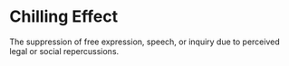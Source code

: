 # Chilling Effect

The suppression of free expression, speech, or inquiry due to perceived legal or social repercussions.
